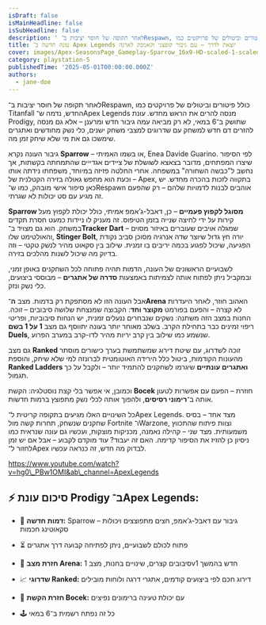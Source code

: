 ```yaml
---
isDraft: false
isMainHeadline: false
isSubHeadline: false
description: ' לאחר תקופה של חוסר יציבות ב־Respawn, כולל פיטורים וביטולים של פרויקטים כמו Titanfall החדש, נדמה ש־Apex Legends מנסה להרים את הראש מחדש. עונ'
title: עונה חדשה ב־ Apex Legends יוצאת לדרך – עם גיבור קופצני וקאמבק לארנה
cover: images/Apex-SeasonsPage_Gameplay-Sparrow_16x9-HD-scaled-1-scaled.webp
category: playstation-5
publishedTime: '2025-05-01T00:00:00.000Z'
authors:
  - jane-doe
---
```


לאחר תקופה של חוסר יציבות ב־Respawn, כולל פיטורים וביטולים של פרויקטים כמו Titanfall החדש, נדמה ש־Apex Legends מנסה להרים את הראש מחדש. עונת Prodigy, שתושק ב־6 במאי, לא רק מביאה עמה גיבור חדש ומרענן – אלא גם מנסה להזרים דם חדש למשחק עם שדרוגים למצבי משחק ישנים, כלי נשק מחודשים ואתגרים שימשכו גם את מי שלא שיחק זמן מה.

גיבור העונה נקרא **Sparrow** – או בשמו האמיתי, Enea Davide Guarino. לפי הסיפור שיצרו המפתחים, מדובר בצאצא לשושלת של ציידים אגדייים שהתמחתה בקשתות, אך נחשב ל"כבשה השחורה" במשפחה. אחרי החלטה פזיזה במיוחד, משפחתו נידתה אותו – וכעת הוא מחפש גאולה בזירה הקטלנית של Apex, בתקווה לזכות בהכרה מחדש. יש כאן סיפור אישי מובהק, כמו ש־Respawn אוהבים לבנות לדמויות שלהם – רק שהפעם זה מגיע עם סט יכולות לא שגרתי.

**Sparrow מסוגל לקפוץ פעמיים** – כן, דאבל-ג’אמפ אמיתי, כולל יכולת לקפוץ מעל קירות על ידי לחיצה שנייה בזמן הטיפוס. זה מעניק לו ניידות כמעט חסרת תקדים במשחק. הוא גם מצויד ב־**Tracker Dart** שמגלה אויבים שעוברים באיזור מסוים – והאולטימט שלו, **Stinger Bolt**, יורה חץ גדול שיוצר שדה אנרגיה מסוכן סביב נקודת הפגיעה, שיכול לפגוע בכמה יריבים בו זמנית. שילוב בין סקאוט מהיר לנשק טקטי – וזה בדיוק מה שיכול לשנות מהלכים בזירה.

לשבועיים הראשונים של העונה, הדמות תהיה פתוחה לכל השחקנים באופן זמני, ובמקביל ניתן לפתוח אותה לצמיתות באמצעות **סדרה של אתגרים** – מבוססי ביצועים, כלי נשק ונזק.

אבל העונה הזו לא מסתפקת רק בדמות. מצב **ה־Arena** האהוב חוזר, לאחר היעדרות לא קצרה – והפעם בפורמט **מקוצר וחד**: הקבוצה שמנצחת שלושה סיבובים – זוכה. החנות במצב הזה משתנה: נשקים שנבחרים ננעלים זמנית, יש הנחות סיבוביות, ופריטי ריפוי זמינים כבר בתחילת הקרב. בשלב מאוחר יותר בעונה יתווסף גם מצב **1 על 1 בשם Duels**, שנשמע כמו שילוב בין קרב יריות מהיר לדו-קרב במערב הפרוע.

גם מצב **Ranked** זוכה לשדרוג, עם שיטת דירוג שמשתמשת בערך כישורים מוסתר מהעונות הקודמות, ביטול כלל הירידה האוטומטית לברונזה למי שלא שיחק, והוספת **Ranked Ladders ואתגרים עונתיים** שיגרמו לשחקנים להתמיד יותר – ולקבל על כך תגמול.

וכמובן, אי אפשר בלי קצת נוסטלגיה: הקשת **Bocek** חוזרת – הפעם עם אפשרות לטעון אותה ב־**רימוני רסיסים**, ולהפוך אותה לכלי נשק מתפוצץ ברמות חדשות.

כל השינויים האלו מגיעים בתקופה קריטית ל־Apex Legends. מצד אחד – בסיס שחקנים שנשחק, תחרות קשה מול Fortnite ו־Warzone, וצוות פיתוח שהתכווץ משמעותית. מצד שני – קהילה נאמנה, מכניקות מוצקות, ועכשיו גם עונה שנראית כמו ניסיון כן להזיז את הסיפור קדימה. האם זה יעבוד? עוד מוקדם לקבוע – אבל אם יש זמן לחזור ל־Apex לבדוק מה חדש, זה כנראה עכשיו.

https://www.youtube.com/watch?v=hg0\_PBw1OMI&ab\_channel=ApexLegends

## **⚡ סיכום עונת Prodigy ב־Apex Legends:**

- 🏹 **דמות חדשה:** Sparrow – גיבור עם דאבל-ג’אמפ, חצים מתפוצצים ויכולות סקאוטינג חכמות
    
- ⏳ פתוח לכולם לשבועיים, ניתן לפתיחה קבועה דרך אתגרים
    
- 🥇 **חזרת מצב Arena:** סיבובים קצרים, שינויים בחנות, מצב 1v1 חדש בהמשך
    
- 📈 **שדרוגי Ranked:** דירוג חכם לפי ביצועים קודמים, אתגרי דרגה ולוחות מובילים
    
- 🎯 **חזרת הקשת Bocek:** עם יכולת טעינה ברימונים נפיצים
    
- 🕹️ כל זה נפתח רשמית ב־6 במאי
